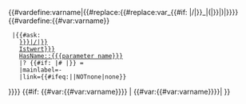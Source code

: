 <includeonly><!--
Create variable name
-->{{#vardefine:varname|{{#replace:{{#replace:var_{{FULLPAGENAME}}{{#if: {{{process step name|}}}|/{{{process step name}}}|}}_{{{parameter name}}}|(|}}|)|}}}}<!--
Query for Parameter
-->{{#vardefine:{{#var:varname}}
  |{{#ask: 
    [[-Has subobject::{{FULLPAGENAME}}{{#if: {{{process step name|}}}|/{{{process step name}}}|}}]] 
    [[HasParameterType::{{{type|Istwert}}}]]
    [[HasName::{{{parameter name}}}]] 
    |?{{{parameter property}}} {{#if: {{{parameter unit|}}}|# {{{parameter unit}}}|}} = 
    |mainlabel=- 
    |link={{#ifeq:{{{link|}}}|{{Helper/Strings/Yes}}|NOTnone|none}}
}}}}<!--
Embedd result if present
-->{{#if: {{#var:{{#var:varname}}}} | {{{exists intro msg}}} {{#var:{{#var:varname}}}}{{{exists outro msg}}}| {{{exists not msg}}}}}</includeonly>